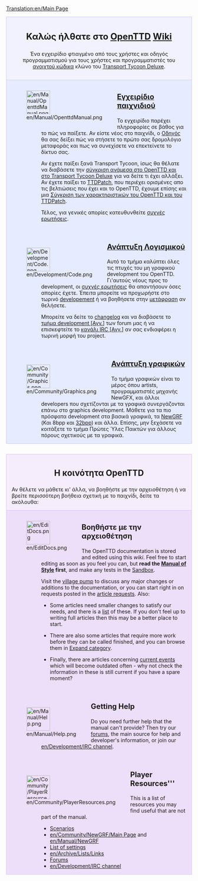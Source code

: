 [[Translation:en/Main Page]]
{{en/Translation|origin= en/Main Page
|from  = en
|to    = el
|Percentage =40
}}{{en/-}}

<div style="background-color: #f1f2fe; border: 1px solid #c7c8fe; margin: 0; padding: 1em 1em 1em 1em; text-align:center">
<div style="font-size:1.7em; font-weight:bold">Καλώς ήλθατε στο <span class="plainlinks">[http://www.openttd.org/ OpenTTD]</span> [http://el.wikipedia.org/wiki/Wiki Wiki]</div>
Ένα εγχειρίδιο φτιαγμένο από τους χρήστες και οδηγός προγραμματισμού για τους χρήστες και προγραμματιστές του [http://www.opensource.org/ ανοιχτού κώδικα] κλώνο του [[el/Archive/OpenTTD/Transport Tycoon Deluxe|Transport Tycoon Deluxe]].</div>
<div style="background-color: #E7EBFF; border: 1px solid #c7c8fe; border-top:none; padding: 1em 1em 0em 1em; margin-bottom:2em">
<div style="float:left">[[File:en/Manual/OpenttdManual.png|64px]]</div>
<div style="margin-left:80px; margin-bottom:4em">
<div style="font-size:1.4em; font-weight:bold">[[el/Manual/Main Page|Εγχειρίδιο παιχνιδιού]]</div>
Το εγχειρίδιο παρέχει πληροφορίες σε βάθος για το πώς να παίξετε. Αν είστε νέος στο παιχνίδι, ο [[el/Οδηγός|Οδηγός]] θα σας δείξει πώς να στήσετε το πρώτο σας δρομολόγιο μεταφοράς και πως να συνεχίσετε να επεκτείνετε το δίκτυο σας.

Αν έχετε παίξει ξανά Transport Tycoon, ίσως θα θέλατε να διαβάσετε την [[el/Αλλαγές από το TTD|σύγκριση ανάμεσα στο OpenTTD και στο Transport Tycoon Deluxe]] για να δείτε τι έχει αλλάξει. Αν έχετε παίξει το [[el/Archive/OpenTTD/TTDPatch|TTDPatch]], που περιέχει ορισμένες απο τις βελτιώσεις που έχει και το OpenTTD, έχουμε επίσης και μια [[el/Σύγκριση των χαρακτηριστικών του OpenTTD και του TTDPatch|Σύγκριση των χαρακτηριστικών του OpenTTD και του TTDPatch]].

Τέλος, για γενικές απορίες κατευθυνθείτε [[el/Συχνές ερωτήσεις|συχνές ερωτήσεις]].
</div>

<div style="float:left">[[File:en/Development/Code.png|64px]]</div>
<div style="margin-left:80px; margin-bottom:4em">
<div style="font-size:1.4em; font-weight:bold">[[el/Ανάπτυξη λογισμικού|Ανάπτυξη Λογισμικού]]</div>
Αυτό το τμήμα καλύπτει όλες τις πτυχές του μη γραφικού development του OpenTTD. Γι'αυτούς νέους προς το development, οι [[el/Συχνές ερωτήσεις development|συχνές ερωτήσεις]] θα απαντήσουν όσες απορίες έχετε.  Έπειτα μπορείτε να προχωρήστε στο τωρινό  [[el/Ανάπτυξη λογισμικού|developement]] ή να βοηθήσετε στην  [[el/Διεθνοποίηση|μετάφραση]] αν θελήσετε.

Μπορείτε να δείτε το [http://hg.openttd.org/openttd/trunk.hg/shortlog changelog] και να διαβάσετε το [http://www.tt-forums.net/viewforum.php?f=33 τμήμα development [Αγγ.]] των forum μας ή να επισκεφτείτε το [[en/Development/IRC channel|κανάλι IRC [Αγγ.]]] αν σας ενδιαφέρει η τωρινή μορφή του project.<br>
</div>

<div style="float:left">[[File:en/Community/Graphics.png|64px]]</div>
<div style="margin-left:80px; margin-bottom:1em; min-height:64px">
<div style="font-size:1.4em; font-weight:bold">[[el/Ανάπτυξη γραφικών|Ανάπτυξη γραφικών]]</div>
Το τμήμα γραφικών είναι το μέρος όπου artists, προγραμματιστές μηχανής NewGFX, και άλλοι developers  που σχετίζονται με τα γραφικά συνεργάζονται επάνω στο graphics development. Μάθετε για τα πιο πρόσφατα development στα βασικά γραφικά, τα [[el/Αρχειοθέτηση NewGRF|NewGRF]] (Και 8bpp και [[el/Παίζοντας με γραφικά 32bpp|32bpp]]) και άλλα. Επίσης, μην ξεχάσετε να κοιτάξετε το τμήμα Πρώτες Ύλες Παικτών για άλλους πόρους  σχετικούς με τα γραφικά.
</div>

</div>

<div style="background-color: #F5EDFC; border: 1px solid #E1BBFF; margin: 0; padding: 1em 1em 0em 1em;">
<div style="font-size:1.6em; font-weight:bold; text-align:center">Η κοινότητα OpenTTD</div>
Αν θέλετε να μάθετε κι' άλλα, να βοηθήστε με την αρχειοθέτηση  ή να βρείτε περισσότερη βοήθεια σχετική με το παιχνίδι, δείτε τα ακόλουθα:
</div>

<div style="background-color: #EDDEFA; border: 1px solid #E1BBFF; border-top:none; padding: 1em 1em 0em 1em;">

<div style="float:left">[[File:en/EditDocs.png|64px]]</div>
<div style="margin-left:80px; margin-bottom:4em">
<div style="font-size:1.4em; font-weight:bold">Βοηθήστε με την αρχειοθέτηση</div>
The OpenTTD documentation is stored and edited using this <em>wiki</em>. Feel free to start editing as soon as you feel you can, but '''read the [[en/Wiki/Manual of Style|Manual of Style]] first''', and make any tests in the [[en/Sandbox|Sandbox]].  

Visit the [[en/Archive/Community/Village Pump|village pump]] to discuss any major changes or additions to the documentation, or you can start right in on requests posted in the [[en/Requested Articles|article requests]]. Also:

*Some articles need smaller changes to satisfy our needs, and there is a [[:Category:en/To do|list]] of these.  If you don't feel up to writing full articles then this may be a better place to start. 

*There are also some articles that require more work before they can be called finished, and you can browse them in [[:Category:en/Articles to be expanded|Expand category]]. 

*Finally, there are articles concerning [[:Category:en/Current events|current events]] which will become outdated often - why not check the information in these is still current if you have a spare moment?
</div>

<div style="float:left">[[File:en/Manual/Help.png|64px]]</div>
<div style="margin-left:80px; margin-bottom:4em">
<div style="font-size:1.4em; font-weight:bold">Getting Help</div>
Do you need further help that the manual can't provide? Then try our [http://www.tt-forums.net/viewforum.php?f=55 forums], the main source for help and developer's information, or join our [[en/Development/IRC channel]].
</div>

<div style="float:left">[[File:en/Community/PlayerResources.png|64px]]</div>
<div style="margin-left:80px; margin-bottom:1em">
<div style="font-size:1.4em; font-weight:bold">Player Resources'''</div>
This is a list of resources you may find useful that are not part of the manual.
*[[en/Community/Scenarios/Main Page|Scenarios]]
*[[en/Community/NewGRF/Main Page]] and [[en/Manual/NewGRF]]
*[[en/Archive/Manual/Settings/Advanced Settings|List of settings]]
*[[en/Archive/Lists/Links]]
*[http://www.tt-forums.net/viewforum.php?f=55 Forums]
*[[en/Development/IRC channel]]
</div>
</div>